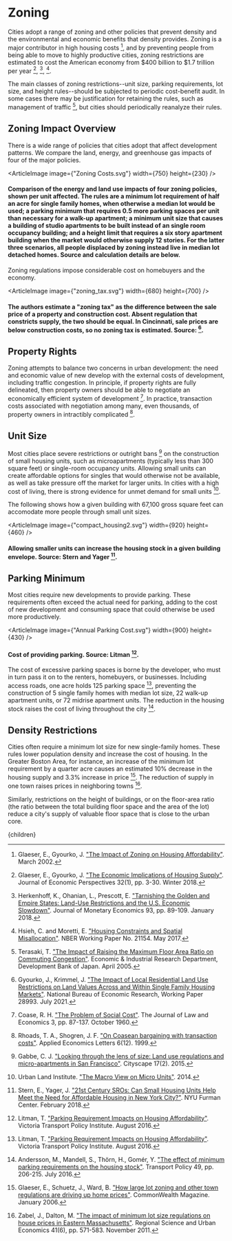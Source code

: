


# Zoning

Cities adopt a range of zoning and other policies that prevent density and the environmental and economic benefits that density provides. Zoning is a major contributor in high housing costs [^16], and by preventing people from being able to move to highly productive cities, zoning restrictions are estimated to cost the American economy from $400 billion to $1.7 trillion per year [^15], [^20], [^23].

The main classes of zoning restrictions--unit size, parking requirements, lot size, and height rules--should be subjected to periodic cost-benefit audit. In some cases there may be justification for retaining the rules, such as management of traffic [^32], but cities should periodically reanalyze their rules.

## Zoning Impact Overview
There is a wide range of policies that cities adopt that affect development patterns. We compare the land, energy, and greenhouse gas impacts of four of the major policies.

<ArticleImage image={"Zoning Costs.svg"} width={750} height={230} />
#### Comparison of the energy and land use impacts of four zoning policies, shown per unit affected. The rules are a **minimum lot requirement** of half an acre for single family homes, when otherwise a median lot would be used; a **parking minimum** that requires 0.5 more parking spaces per unit than necessary for a walk-up apartment; a **minimum unit size** that causes a building of studio apartments to be built instead of an single room occupancy building; and a **height limit** that requires a six story apartment building when the market would otherwise supply 12 stories. For the latter three scenarios, all people displaced by zoning instead live in median lot detached homes. Source and calculation details are below.

Zoning regulations impose considerable cost on homebuyers and the economy.

<ArticleImage image={"zoning_tax.svg"} width={680} height={700} />
#### The authors estimate a "zoning tax" as the difference between the sale price of a property and construction cost. Absent regulation that constricts supply, the two should be equal. In Cincinnati, sale prices are below construction costs, so no zoning tax is estimated. Source: [^18].

## Property Rights
Zoning attempts to balance two concerns in urban development: the need and economic value of new develop with the external costs of development, including traffic congestion. In principle, if property rights are fully delineated, then property owners should be able to negotiate an economically efficient system of development [^9]. In practice, transaction costs associated with negotiation among many, even thousands, of property owners in intractibly complicated [^27].

<StreetLevelZoningSolution />

## Unit Size
Most cities place severe restrictions or outright bans [^11] on the construction of small housing units, such as microapartments (typically less than 300 square feet) or single-room occupancy units. Allowing small units can create affordable options for singles that would otherwise not be available, as well as take pressure off the market for larger units. In cities with a high cost of living, there is strong evidence for unmet demand for small units [^35].

The following shows how a given building with 67,100 gross square feet can accomodate more people through small unit sizes.

<ArticleImage image={"compact_housing2.svg"} width={920} height={460} />
#### Allowing smaller units can increase the housing stock in a given building envelope. Source: Stern and Yager [^31].

<ZoningShouldMeetMarketNeedsSolution />

## Parking Minimum
Most cities require new developments to provide parking. These requirements often exceed the actual need for parking, adding to the cost of new development and consuming space that could otherwise be used more productively.

<ArticleImage image={"Annual Parking Cost.svg"} width={900} height={430} />
#### Cost of providing parking. Source: Litman [^25].

The cost of excessive parking spaces is borne by the developer, who must in turn pass it on to the renters, homebuyers, or businesses. Including access roads, one acre holds 125 parking space [^25], preventing the construction of 5 single family homes with median lot size, 22 walk-up apartment units, or 72 midrise apartment units. The reduction in the housing stock raises the cost of living throughout the city [^1].

<RemoveParkingMinimumsSolution />

<EndPublicProvidedFreeParkingSolution />

## Density Restrictions
Cities often require a minimum lot size for new single-family homes. These rules lower population density and increase the cost of housing. In the Greater Boston Area, for instance, an increase of the minimum lot requirement by a quarter acre causes an estimated 10% decrease in the housing supply and 3.3% increase in price [^17]. The reduction of supply in one town raises prices in neighboring towns [^36].

Similarly, restrictions on the height of buildings, or on the floor-area ratio (the ratio between the total building floor space and the area of the lot) reduce a city's supply of valuable floor space that is close to the urban core.

<LoosenFloorAreaRatioRulesSolution />

<LoosenMinimumLotSizeRulesSolution />

[^1]: Andersson, M., Mandell, S., Thörn, H., Gomér, Y. ["The effect of minimum parking requirements on the housing stock"](https://www.sciencedirect.com/science/article/abs/pii/S0967070X16302232). Transport Policy 49, pp. 206-215. July 2016.

[^2]: Blanco, K., Bronin, S. ["Small Lots in Smart Places: A Right-Sized Solution for CT"](https://static1.squarespace.com/static/5ee8c6c9681b6f2799a4883a/t/61ea028879710056b2a90fe9/1642726053008/Issue+Brief+-+Minimum+Lot+Sizes.pdf). DesegregateCT, Regional Plan Association. 2022.

[^3]: Boudreaux, P. ["Lotting Large: The Phenomenon of Minimum Lot Size Laws"](https://digitalcommons.mainelaw.maine.edu/cgi/viewcontent.cgi?article=1017&context=mlr). Maine Law Review 68(1). January 2016.

[^4]: Brannon, I. ["The Tyranny of Free Parking"](https://www.cato.org/blog/tyranny-free-parking). The Cato Institute. July 2016.

[^5]: Brueckner, J. K., Franco, S. F. ["Parking and Urban Form"](https://academic.oup.com/joeg/article-abstract/17/1/95/2930541). Journal of Economic Geography 17(1), pp. 95-127. January 2017.

[^6]: Brueckner, J. K., Singh, R. ["Stringency of land-use regulation: Building heights in US cities"](https://www.sciencedirect.com/science/article/abs/pii/S0094119020300103). Journal of Urban Economics 116: 103239. March 2020.

[^7]: Brueckner, J., Fu, S., Gu, Y., Zhang, J. ["Measuring the Stringency of Land-Use Regulation and Its Determinants: The Case of China’s Building-Height Limits"](https://www.semanticscholar.org/paper/Measuring-the-Stringency-of-Land-Use-Regulation-and-Brueckner-Fu/c31f9c68b035d1c5b4bf1f935229cdb5b8164973). American Economic Association. 2015.

[^8]: Bucovetsky, S. ["On the effects of minimum-lot-size zoning"](https://www.sciencedirect.com/science/article/abs/pii/016517658490065X). Economic Letters 15(1-2), pp. 189-193. 1984.

[^9]: Coase, R. H. ["The Problem of Social Cost"](https://www.journals.uchicago.edu/doi/10.1086/466560). The Journal of Law and Economics 3, pp. 87-137. October 1960.

[^10]: Cutter, W. B., Franco, S. F. ["Do parking requirements significantly increase the area dedicated to parking? A test of the effect of parking requirements values in Los Angeles County"](https://www.sciencedirect.com/science/article/abs/pii/S0965856412000304). Transportation Research Part A: Policy and Practice 46(6), pp. 901-925. July 2012.

[^11]: Gabbe, C. J. ["Looking through the lens of size: Land use regulations and micro-apartments in San Francisco"](https://scholarcommons.scu.edu/cgi/viewcontent.cgi?article=1041&context=ess). Cityscape 17(2). 2015.

[^12]: Gabbe, C. J., Pierce, G., Clowers, G. ["Parking policy: The effects of residential minimum parking requirements in Seattle"](https://www.sciencedirect.com/science/article/abs/pii/S0264837718312870). Land Use Policy 91: 104053. February 2020.

[^13]: Gazdag, N., Torlegård, A. ["Micro Apartments : A Potential Solution for the Severe Shortage of Small Affordable Apartments in Stockholm"](https://www.diva-portal.org/smash/record.jsf?pid=diva2%3A1228121&dswid=-4038). Student thesis. 2018.

[^14]: Gibson, S. ["City of Simi Valley Memorandum"](https://simivalley.granicus.com/MetaViewer.php?view_id=6&clip_id=2599&meta_id=179079). April 2020.

[^15]: Glaeser, E., Gyourko, J. ["The Economic Implications of Housing Supply"](https://www.aeaweb.org/articles?id=10.1257/jep.32.1.3). Journal of Economic Perspectives 32(1), pp. 3-30. Winter 2018.

[^16]: Glaeser, E., Gyourko, J. ["The Impact of Zoning on Housing Affordability"](https://law.yale.edu/system/files/documents/pdf/hier1948.pdf). March 2002.

[^17]: Glaeser, E., Schuetz, J., Ward, B. ["How large lot zoning and other town regulations are driving up home prices"](https://commonwealthmagazine.org/uncategorized/how-large-lot-zoning-and-other-town-regulations-are-driving-up-home-prices/). CommonWealth Magazine. January 2006.

[^18]: Gyourko, J., Krimmel, J. ["The Impact of Local Residential Land Use Restrictions on Land Values Across and Within Single Family Housing Markets"](https://www.nber.org/papers/w28993). National Bureau of Economic Research, Working Paper 28993. July 2021.

[^19]: Hamilton, E. ["Government-Created Parking Externalities"](https://marketurbanism.com/2017/04/27/government-created-parking-externalities/). Market Urbanism. April 2017.

[^20]: Herkenhoff, K., Ohanian, L., Prescott, E. ["Tarnishing the Golden and Empire States: Land-Use Restrictions and the U.S. Economic Slowdown"](https://www.sciencedirect.com/science/article/pii/S0304393217301265). Journal of Monetary Economics 93, pp. 89-109. January 2018.

[^21]: Herriges, D. ["Announcing a New and Improved Map of Cities That Have Removed Parking Minimums"](https://www.strongtowns.org/journal/2021/11/22/announcing-a-new-and-improved-map-of-cities-that-have-removed-parking-minimums). Strong Towns. November 2021.

[^22]: Hess, D. B., Rehler, J. ["Minus Minimums: Development Response to the Removal of Minimum Parking Requirements in Buffalo (NY)"](https://www.tandfonline.com/doi/pdf/10.1080/01944363.2020.1864225). Journal of the American Planning Association 87(3), pp. 396-408. March 2021.

[^23]: Hsieh, C. and Moretti, E. ["Housing Constraints and Spatial Misallocation"](http://www.nber.org/papers/w21154). NBER Working Paper No. 21154. May 2017.

[^24]: Joshi, K. K., Kono, T. ["Optimization of floor area ratio regulation in a growing city"](https://www.sciencedirect.com/science/article/abs/pii/S0166046209000155). Regional Science and Urban Economics 39(4), pp. 502-511. July 2009.

[^25]: Litman, T. ["Parking Requirement Impacts on Housing Affordability"](http://www.vtpi.org/park-hou.pdf). Victoria Transport Policy Institute. August 2016.

[^26]: Myers, J. ["Hyperlocal Zoning: Enabling Growth by Block and by Street"](https://www.manhattan-institute.org/hyperlocal-zoning-enabling-growth-block-and-street). Manhattan Institute. February 2021.

[^27]: Rhoads, T. A., Shogren, J. F. ["On Coasean bargaining with transaction costs"](https://www.tandfonline.com/doi/abs/10.1080/135048599352150?journalCode=rael20). Applied Economics Letters 6(12). 1999.

[^28]: San Francisco Municipal Transportation Agency. ["SFPark: Putting Theory into Practice"](https://www.sfmta.com/sites/default/files/reports-and-documents/2018/08/sfpark_pilot_overview.pdf). June 2014.

[^29]: Shoup, D. [*The High Cost of Free Parking, Updated Edition.*](https://www.amazon.com/High-Cost-Free-Parking-Updated/dp/193236496X) Routledge; 1st edition. ISBN-13: 978-1932364965. 2005 (paperback 2011).

[^30]: Song, J. ["The Effects of Residential Zoning in U.S. Housing Markets"](https://papers.ssrn.com/sol3/papers.cfm?abstract_id=3996483). Available at SSRN. November 2021.

[^31]: Stern, E., Yager, J. ["21st Century SROs: Can Small Housing Units Help Meet the Need for Affordable Housing in New York City?"](http://furmancenter.org/files/NYUFurmanCenter_SmallUnitsInNYC_WorkingPaper_Update_20FEB2018.pdf). NYU Furman Center. February 2018.

[^32]: Terasaki, T. ["The Impact of Raising the Maximum Floor Area Ratio on Commuting Congestion"](https://www.rieti.go.jp/en/publications/summary/05040001.html). Economic & Industrial Research Department, Development Bank of Japan. April 2005.

[^33]: Terasaki, T. ["The Impact of Raising the Maximum Floor Area Ratio on Commuting Congestion"](https://www.rieti.go.jp/en/publications/summary/05040001.html). Research Institute of Trade, Economy and Industry. April 2005.

[^34]: The City of Ocala, Marion County, Floria. ["An Analysis of Residential Market Potential for the Downtown Ocala Study Area"](https://www.ocalafl.org/home/showpublisheddocument/1314/637546214162900000/). Conducted by Zimmerman/Volk Associates, Inc. on behalf of the City of Ocala. August 2017.

[^35]: Urban Land Institute. ["The Macro View on Micro Units"](http://uli.org/report/uli-multifamily-product-councils-publish-new-research-micro-units/). 2014.

[^36]: Zabel, J., Dalton, M. ["The impact of minimum lot size regulations on house prices in Eastern Massachusetts"](https://www.sciencedirect.com/science/article/pii/S016604621100072X). Regional Science and Urban Economics 41(6), pp. 571-583. November 2011.

  <Article 
    focusAreaUrl={focusAreaUrl} 
    hierarchy={hierarchy} 
    site={site}
  >
    {children}
  </Article>